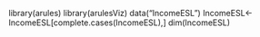 library(arules)
library(arulesViz)
data("IncomeESL")
IncomeESL<-IncomeESL[complete.cases(IncomeESL),]
dim(IncomeESL)